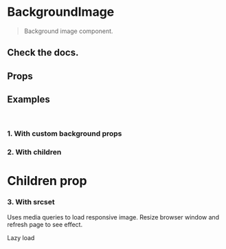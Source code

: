 
<Meta title="Background image" component={BackgroundImage} />

# BackgroundImage

<blockquote>Background image component.</blockquote>

<Preview>
  <Story name="Usage">
    <div>
      <h2>Check the docs.</h2>
      <BackgroundImage
        src="https://via.placeholder.com/1024x600.jpg?text=react-image"
        height={250}
        maxWidth={500}
      />
    </div>
  </Story>
</Preview>

## Props

<Props of={BackgroundImage} />

## Examples

<br />

### 1. With custom background props

<Preview>
  <BackgroundImage
    src="https://via.placeholder.com/100x100.jpg?text=100x100"
    background={{
      size: 'auto',
      repeat: 'repeat',
    }}
    height={300}
  />
</Preview>

### 2. With children

<Preview>
  <BackgroundImage
    src="https://via.placeholder.com/800x600.jpg?text=800x600"
    height={300}
  >
    <h1>Children prop</h1>
  </BackgroundImage>
</Preview>

### 3. With srcset

Uses media queries to load responsive image. Resize browser window and refresh
page to see effect.

<Preview>
  <BackgroundImage
    src="https://via.placeholder.com/1600x600.jpg?text=1600x600"
    height={450}
    srcset={[
      {
        src: 'https://via.placeholder.com/1024x400.jpg?text=1024x400',
        maxWidth: '1024px',
      },
      {
        src: 'https://via.placeholder.com/768x300.jpg?text=768x300',
        maxWidth: '768px',
      },
      {
        src: 'https://via.placeholder.com/480x200.jpg?text=480x200',
        maxWidth: '480px',
      },
    ]}
  />
</Preview>

Lazy load

<Preview>
  <BackgroundImage
    src="https://via.placeholder.com/1600x500.jpg?text=1600x500"
    height={300}
    lazy={true}
  />
</Preview>
